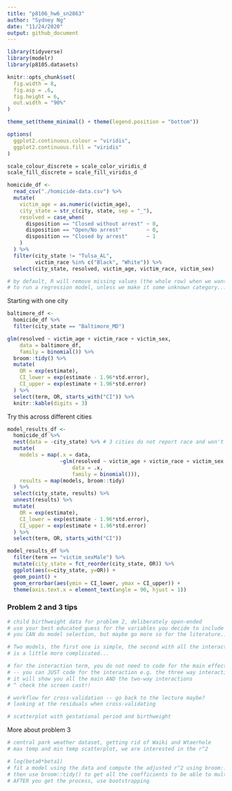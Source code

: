 ```yaml
---
title: "p8106_hw6_sn2863"
author: "Sydney Ng"
date: "11/24/2020"
output: github_document
---
```


```r
library(tidyverse)
library(modelr)
library(p8105.datasets)

knitr::opts_chunk$set(
  fig.width = 8,
  fig.asp = .6,
  fig.height = 6,
  out.width = "90%"
)

theme_set(theme_minimal() + theme(legend.position = "bottom"))

options(
  ggplot2.continuous.colour = "viridis",
  ggplot2.continuous.fill = "viridis"
)

scale_colour_discrete = scale_color_viridis_d
scale_fill_discrete = scale_fill_viridis_d
```

```r
homicide_df <-
  read_csv("./homicide-data.csv") %>%
  mutate(
    victim_age = as.numeric(victim_age),
    city_state = str_c(city, state, sep = "_"),
    resolved = case_when(
      disposition == "Closed without arrest" ~ 0,
      disposition == "Open/No arrest"        ~ 0,
      disposition == "Closed by arrest"      ~ 1
    )
  ) %>%
  filter(city_state != "Tulsa_AL",
         victim_race %in% c("Black", "White")) %>%
  select(city_state, resolved, victim_age, victim_race, victim_sex)

# by default, R will remove missing values (the whole row) when we want
# to run a regression model, unless we make it some unknown category...
```

Starting with one city
```r
baltimore_df <-
  homicide_df %>%
  filter(city_state == "Baltimore_MD")

glm(resolved ~ victim_age + victim_race + victim_sex,
    data = baltimore_df,
    family = binomial()) %>%
  broom::tidy() %>%
  mutate(
    OR = exp(estimate),
    CI_lower = exp(estimate - 1.96*std.error),
    CI_upper = exp(estimate + 1.96*std.error)
  ) %>%
  select(term, OR, starts_with("CI")) %>%
  knitr::kable(digits = 3)
```

Try this across different cities
```r
model_results_df <-
  homicide_df %>% 
  nest(data = -city_state) %>% # 3 cities do not report race and won't be included
  mutate(
    models = map(.x = data, 
                 ~glm(resolved ~ victim_age + victim_race + victim_sex,
                     data = .x,
                     family = binomial())),
    results = map(models, broom::tidy)
  ) %>%
  select(city_state, results) %>%
  unnest(results) %>%
  mutate(
    OR = exp(estimate),
    CI_lower = exp(estimate - 1.96*std.error),
    CI_upper = exp(estimate + 1.96*std.error)
  ) %>%
  select(term, OR, starts_with("CI"))
```

```r
model_results_df %>%
  filter(term == "victim_sexMale") %>%
  mutate(city_state = fct_reorder(city_state, OR)) %>%
  ggplot(aes(x=city_state, y=OR)) +
  geom_point() +
  geom_errorbar(aes(ymin = CI_lower, ymax = CI_upper)) +
  theme(axis.text.x = element_text(angle = 90, hjust = 1))
```

### Problem 2 and 3 tips

```r
# child birthweight data for problem 2, deliberately open-ended
# use your best educated guess for the variables you decide to include your model
# you CAN do model selection, but maybe go more so for the literature...

# Two models, the first one is simple, the second with all the interactions 
# is a little more complicated...

# for the interaction term, you do not need to code for the main effect 
# -- you can JUST code for the interaction e.g. the three way interaction, 
# it will show you all the main AND the two-way interactions
# ^ check the screen cast!!

# workflow for cross-validation -- go back to the lecture maybe?
# looking at the residuals when cross-validating

# scatterplot with gestational period and birthweight
```

More about problem 3

```r
# central park weather dataset, getting rid of Waiki and Wtaerhole
# max temp and min temp scatterplot, we are interested in the r^2

# log(beta0*beta1)
# fit a model using the data and compute the adjusted r^2 using broom::glance()
# then use broom::tidy() to get all the coefficients to be able to multiply them
# AFTER you get the process, use bootstrapping
```


